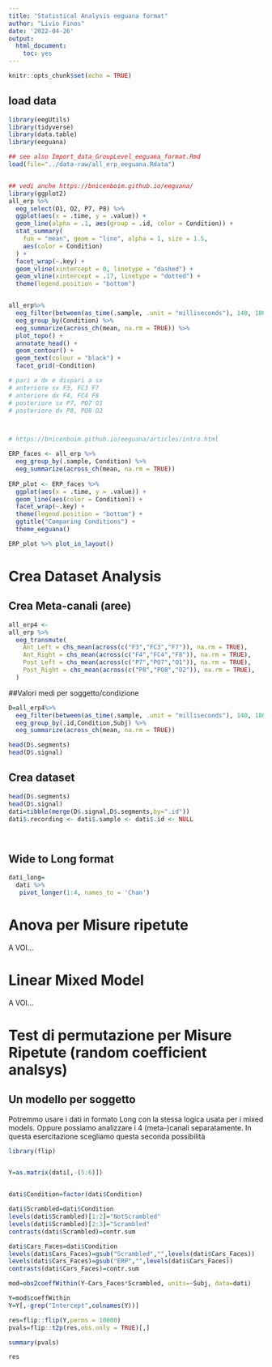 ---
title: "Statistical Analysis eeguana format"
author: "Livio Finos"
date: '2022-04-26'
output: 
  html_document: 
    toc: yes
---

```{r setup, include=FALSE}
knitr::opts_chunk$set(echo = TRUE)
```

## load data

```{r}
library(eegUtils)
library(tidyverse)
library(data.table)
library(eeguana)

## see also Import_data_GroupLevel_eeguana_format.Rmd
load(file="../data-raw/all_erp_eeguana.Rdata")


## vedi anche https://bnicenboim.github.io/eeguana/
library(ggplot2)
all_erp %>%
  eeg_select(O1, O2, P7, P8) %>%
  ggplot(aes(x = .time, y = .value)) +
  geom_line(alpha = .1, aes(group = .id, color = Condition)) +
  stat_summary(
    fun = "mean", geom = "line", alpha = 1, size = 1.5,
    aes(color = Condition)
  ) +
  facet_wrap(~.key) +
  geom_vline(xintercept = 0, linetype = "dashed") +
  geom_vline(xintercept = .17, linetype = "dotted") +
  theme(legend.position = "bottom")


all_erp%>%
  eeg_filter(between(as_time(.sample, .unit = "milliseconds"), 140, 180)) %>%
  eeg_group_by(Condition) %>%
  eeg_summarize(across_ch(mean, na.rm = TRUE)) %>%
  plot_topo() +
  annotate_head() +
  geom_contour() +
  geom_text(colour = "black") +
  facet_grid(~Condition)

```

```{r}

# pari a dx e dispari a sx
# anteriore sx F3, FC3 F7
# anteriore dx F4, FC4 F8
# posteriore sx P7, PO7 O1
# posteriore dx P8, PO8 O2



# https://bnicenboim.github.io/eeguana/articles/intro.html

ERP_faces <- all_erp %>%
  eeg_group_by(.sample, Condition) %>%
  eeg_summarize(across_ch(mean, na.rm = TRUE))
  
ERP_plot <- ERP_faces %>%
  ggplot(aes(x = .time, y = .value)) +
  geom_line(aes(color = Condition)) +
  facet_wrap(~.key) +
  theme(legend.position = "bottom") +
  ggtitle("Comparing Conditions") +
  theme_eeguana()

ERP_plot %>% plot_in_layout()
```

# Crea Dataset Analysis

## Crea Meta-canali (aree)

```{r}
all_erp4 <-
all_erp %>%
  eeg_transmute(
    Ant_Left = chs_mean(across(c("F3","FC3","F7")), na.rm = TRUE), 
    Ant_Right = chs_mean(across(c("F4","FC4","F8")), na.rm = TRUE), 
    Post_Left = chs_mean(across(c("P7","PO7","O1")), na.rm = TRUE), 
    Post_Right = chs_mean(across(c("P8","PO8","O2")), na.rm = TRUE), 
  )


```

##Valori medi per soggetto/condizione

```{r}
D=all_erp4%>%
  eeg_filter(between(as_time(.sample, .unit = "milliseconds"), 140, 180)) %>%
  eeg_group_by(.id,Condition,Subj) %>%
  eeg_summarize(across_ch(mean, na.rm = TRUE))

head(D$.segments)
head(D$.signal)

```

## Crea dataset

```{r}

head(D$.segments)
head(D$.signal)
dati=tibble(merge(D$.signal,D$.segments,by=".id"))
dati$.recording <- dati$.sample <- dati$.id <- NULL

  
```

## Wide to Long format

```{r}
dati_long=
  dati %>%
   pivot_longer(1:4, names_to = 'Chan')

```

# Anova per Misure ripetute

A VOI...

# Linear Mixed Model

A VOI...


# Test di permutazione per Misure Ripetute (random coefficient analsys) 

## Un modello per soggetto

Potremmo usare i dati in formato Long con la stessa logica usata per i mixed models.
Oppure possiamo analizzare i 4 (meta-)canali separatamente. In questa esercitazione scegliamo questa seconda possibilità

```{r}
library(flip)


Y=as.matrix(dati[,-(5:6)])


dati$Condition=factor(dati$Condition)

dati$Scrambled=dati$Condition
levels(dati$Scrambled)[1:2]="NotScrambled"
levels(dati$Scrambled)[2:3]="Scrambled"
contrasts(dati$Scrambled)=contr.sum

dati$Cars_Faces=dati$Condition
levels(dati$Cars_Faces)=gsub("Scrambled","",levels(dati$Cars_Faces))
levels(dati$Cars_Faces)=gsub("ERP","",levels(dati$Cars_Faces))
contrasts(dati$Cars_Faces)=contr.sum

mod=obs2coeffWithin(Y~Cars_Faces*Scrambled, units=~Subj, data=dati)

Y=mod$coeffWithin
Y=Y[,-grep("Intercept",colnames(Y))]

res=flip::flip(Y,perms = 10000)
pvals=flip::t2p(res,obs.only = TRUE)[,]

summary(pvals)

res

```

